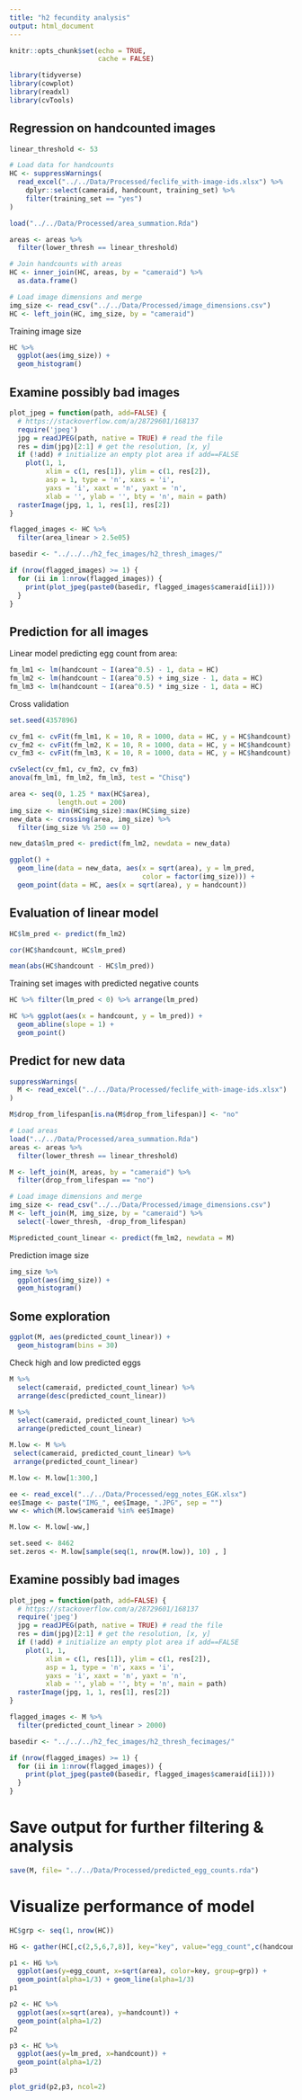 ```yaml
---
title: "h2 fecundity analysis"
output: html_document
---
```


```r
knitr::opts_chunk$set(echo = TRUE,
                      cache = FALSE)

library(tidyverse)
library(cowplot)
library(readxl)
library(cvTools)
```

## Regression on handcounted images

```r
linear_threshold <- 53

# Load data for handcounts
HC <- suppressWarnings(
  read_excel("../../Data/Processed/feclife_with-image-ids.xlsx") %>% 
    dplyr::select(cameraid, handcount, training_set) %>% 
    filter(training_set == "yes")
)

load("../../Data/Processed/area_summation.Rda")

areas <- areas %>% 
  filter(lower_thresh == linear_threshold)

# Join handcounts with areas
HC <- inner_join(HC, areas, by = "cameraid") %>% 
  as.data.frame()

# Load image dimensions and merge
img_size <- read_csv("../../Data/Processed/image_dimensions.csv")
HC <- left_join(HC, img_size, by = "cameraid")
```

Training image size

```r
HC %>% 
  ggplot(aes(img_size)) +
  geom_histogram()
```

## Examine possibly bad images

```r
plot_jpeg = function(path, add=FALSE) {
  # https://stackoverflow.com/a/28729601/168137
  require('jpeg')
  jpg = readJPEG(path, native = TRUE) # read the file
  res = dim(jpg)[2:1] # get the resolution, [x, y]
  if (!add) # initialize an empty plot area if add==FALSE
    plot(1, 1,
         xlim = c(1, res[1]), ylim = c(1, res[2]),
         asp = 1, type = 'n', xaxs = 'i',
         yaxs = 'i', xaxt = 'n', yaxt = 'n',
         xlab = '', ylab = '', bty = 'n', main = path)
  rasterImage(jpg, 1, 1, res[1], res[2])
}

flagged_images <- HC %>% 
  filter(area_linear > 2.5e05)

basedir <- "../../../h2_fec_images/h2_thresh_images/"

if (nrow(flagged_images) >= 1) {
  for (ii in 1:nrow(flagged_images)) {
    print(plot_jpeg(paste0(basedir, flagged_images$cameraid[ii])))
  }
}
```

## Prediction for all images

Linear model predicting egg count from area:

```r
fm_lm1 <- lm(handcount ~ I(area^0.5) - 1, data = HC)
fm_lm2 <- lm(handcount ~ I(area^0.5) + img_size - 1, data = HC)
fm_lm3 <- lm(handcount ~ I(area^0.5) * img_size - 1, data = HC)
```

Cross validation

```r
set.seed(4357896)

cv_fm1 <- cvFit(fm_lm1, K = 10, R = 1000, data = HC, y = HC$handcount)
cv_fm2 <- cvFit(fm_lm2, K = 10, R = 1000, data = HC, y = HC$handcount)
cv_fm3 <- cvFit(fm_lm3, K = 10, R = 1000, data = HC, y = HC$handcount)
```

```r
cvSelect(cv_fm1, cv_fm2, cv_fm3)
anova(fm_lm1, fm_lm2, fm_lm3, test = "Chisq")
```

```r
area <- seq(0, 1.25 * max(HC$area),
            length.out = 200)
img_size <- min(HC$img_size):max(HC$img_size)
new_data <- crossing(area, img_size) %>% 
  filter(img_size %% 250 == 0)

new_data$lm_pred <- predict(fm_lm2, newdata = new_data)

ggplot() +
  geom_line(data = new_data, aes(x = sqrt(area), y = lm_pred,
                                 color = factor(img_size))) +
  geom_point(data = HC, aes(x = sqrt(area), y = handcount))
```

## Evaluation of linear model

```r
HC$lm_pred <- predict(fm_lm2)

cor(HC$handcount, HC$lm_pred)

mean(abs(HC$handcount - HC$lm_pred))
```

Training set images with predicted negative counts

```r
HC %>% filter(lm_pred < 0) %>% arrange(lm_pred)
```

```r
HC %>% ggplot(aes(x = handcount, y = lm_pred)) +
  geom_abline(slope = 1) +
  geom_point()
```

## Predict for new data

```r
suppressWarnings(
  M <- read_excel("../../Data/Processed/feclife_with-image-ids.xlsx")
)

M$drop_from_lifespan[is.na(M$drop_from_lifespan)] <- "no"

# Load areas
load("../../Data/Processed/area_summation.Rda")
areas <- areas %>% 
  filter(lower_thresh == linear_threshold)

M <- left_join(M, areas, by = "cameraid") %>% 
  filter(drop_from_lifespan == "no")

# Load image dimensions and merge
img_size <- read_csv("../../Data/Processed/image_dimensions.csv")
M <- left_join(M, img_size, by = "cameraid") %>% 
  select(-lower_thresh, -drop_from_lifespan)

M$predicted_count_linear <- predict(fm_lm2, newdata = M)
```

Prediction image size

```r
img_size %>% 
  ggplot(aes(img_size)) +
  geom_histogram()
```

## Some exploration

```r
ggplot(M, aes(predicted_count_linear)) +
  geom_histogram(bins = 30)
```

Check high and low predicted eggs

```r
M %>% 
  select(cameraid, predicted_count_linear) %>% 
  arrange(desc(predicted_count_linear))
```

```r
M %>% 
  select(cameraid, predicted_count_linear) %>% 
  arrange(predicted_count_linear)
```

```r
M.low <- M %>% 
 select(cameraid, predicted_count_linear) %>% 
 arrange(predicted_count_linear)

M.low <- M.low[1:300,]

ee <- read_excel("../../Data/Processed/egg_notes_EGK.xlsx")
ee$Image <- paste("IMG_", ee$Image, ".JPG", sep = "")
ww <- which(M.low$cameraid %in% ee$Image)

M.low <- M.low[-ww,]

set.seed <- 8462
set.zeros <- M.low[sample(seq(1, nrow(M.low)), 10) , ]
```

## Examine possibly bad images

```r
plot_jpeg = function(path, add=FALSE) {
  # https://stackoverflow.com/a/28729601/168137
  require('jpeg')
  jpg = readJPEG(path, native = TRUE) # read the file
  res = dim(jpg)[2:1] # get the resolution, [x, y]
  if (!add) # initialize an empty plot area if add==FALSE
    plot(1, 1,
         xlim = c(1, res[1]), ylim = c(1, res[2]),
         asp = 1, type = 'n', xaxs = 'i',
         yaxs = 'i', xaxt = 'n', yaxt = 'n',
         xlab = '', ylab = '', bty = 'n', main = path)
  rasterImage(jpg, 1, 1, res[1], res[2])
}

flagged_images <- M %>% 
  filter(predicted_count_linear > 2000)

basedir <- "../../../h2_fec_images/h2_thresh_fecimages/"

if (nrow(flagged_images) >= 1) {
  for (ii in 1:nrow(flagged_images)) {
    print(plot_jpeg(paste0(basedir, flagged_images$cameraid[ii])))
  }
}
```

# Save output for further filtering & analysis

```r
save(M, file= "../../Data/Processed/predicted_egg_counts.rda")
```

# Visualize performance of model

```r

HC$grp <- seq(1, nrow(HC))

HG <- gather(HC[,c(2,5,6,7,8)], key="key", value="egg_count",c(handcount, lm_pred))

p1 <- HG %>% 
  ggplot(aes(y=egg_count, x=sqrt(area), color=key, group=grp)) +
  geom_point(alpha=1/3) + geom_line(alpha=1/3)
p1

p2 <- HC %>% 
  ggplot(aes(x=sqrt(area), y=handcount)) +
  geom_point(alpha=1/2)
p2

p3 <- HC %>% 
  ggplot(aes(y=lm_pred, x=handcount)) +
  geom_point(alpha=1/2)
p3

plot_grid(p2,p3, ncol=2)
```

